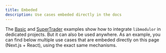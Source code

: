 ```yaml
---
title: Embeded
description: Use cases embeded directly in the docs
---
```


The [Basic](./Basic) and [SuperTrader](./SuperTrader) examples show how to integrate `libmodulor` in dedicated projects.
But it can also be used anywhere. As an example, you can find below multiple use cases that are embeded directly on this page (Next.js + React), using the exact same mechanisms.


<UCLayout>
    <UCPanelCard appName="Toolbox" ucName="GenerateMiscData" />
</UCLayout>

<UCLayout>
    <UCPanelCard appName="Toolbox" ucName="ExportAsana" />
</UCLayout>
